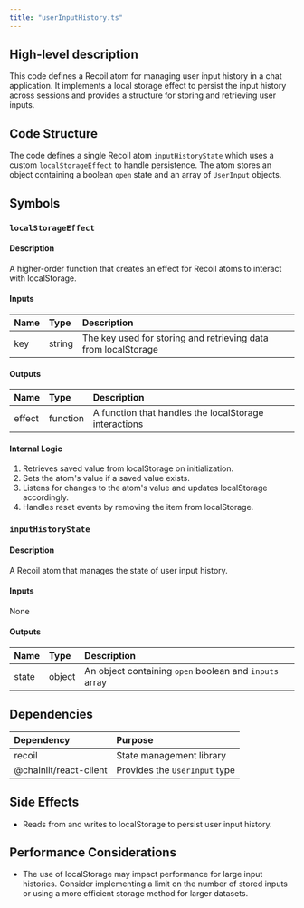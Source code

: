 ```yaml
---
title: "userInputHistory.ts"
---
```


## High-level description
This code defines a Recoil atom for managing user input history in a chat application. It implements a local storage effect to persist the input history across sessions and provides a structure for storing and retrieving user inputs.

## Code Structure
The code defines a single Recoil atom `inputHistoryState` which uses a custom `localStorageEffect` to handle persistence. The atom stores an object containing a boolean `open` state and an array of `UserInput` objects.

## Symbols

### `localStorageEffect`
#### Description
A higher-order function that creates an effect for Recoil atoms to interact with localStorage.

#### Inputs
| Name | Type | Description |
|:-----|:-----|:------------|
| key | string | The key used for storing and retrieving data from localStorage |

#### Outputs
| Name | Type | Description |
|:-----|:-----|:------------|
| effect | function | A function that handles the localStorage interactions |

#### Internal Logic
1. Retrieves saved value from localStorage on initialization.
2. Sets the atom's value if a saved value exists.
3. Listens for changes to the atom's value and updates localStorage accordingly.
4. Handles reset events by removing the item from localStorage.

### `inputHistoryState`
#### Description
A Recoil atom that manages the state of user input history.

#### Inputs
None

#### Outputs
| Name | Type | Description |
|:-----|:-----|:------------|
| state | object | An object containing `open` boolean and `inputs` array |

## Dependencies
| Dependency | Purpose |
|:-----------|:--------|
| recoil | State management library |
| @chainlit/react-client | Provides the `UserInput` type |

## Side Effects
- Reads from and writes to localStorage to persist user input history.

## Performance Considerations
- The use of localStorage may impact performance for large input histories. Consider implementing a limit on the number of stored inputs or using a more efficient storage method for larger datasets.